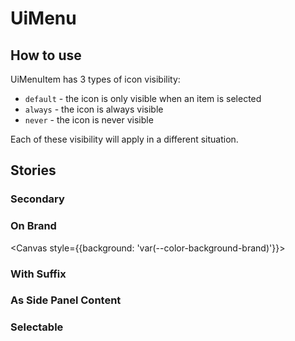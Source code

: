 
<Meta title="OrganismsUiMenu" component={UiMenu} />

# UiMenu
<Primary />

<ArgsTable />

## How to use
UiMenuItem has 3 types of icon visibility:

- `default` - the icon is only visible when an item is selected
- `always` - the icon is always visible
- `never` - the icon is never visible

Each of these visibility will apply in a different situation.

## Stories

### Secondary
<Canvas>
  <Story id="organisms-menu--secondary"/>
</Canvas>

### On Brand
<Canvas style={{background: 'var(--color-background-brand)'}}>
  <Story id="organisms-menu--on-brand"/>
</Canvas>

### With Suffix
<Canvas>
  <Story id="organisms-menu--with-suffix"/>
</Canvas>

### As Side Panel Content
<Canvas>
  <Story id="organisms-menu--as-side-panel-content"/>
</Canvas>

### Selectable
<Canvas>
  <Story id="organisms-menu--selectable"/>
</Canvas>